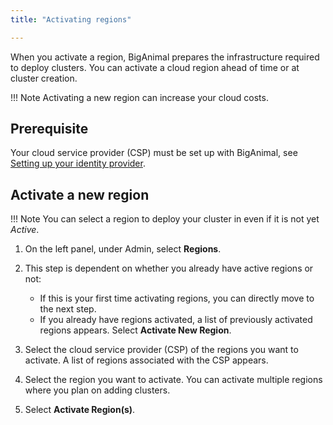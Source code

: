 ```yaml
---
title: "Activating regions"

---
```


When you activate a region, BigAnimal prepares the infrastructure required to deploy clusters. You can activate a cloud region ahead of time or at cluster creation. 

!!! Note
    Activating a new region can increase your cloud costs.

## Prerequisite

Your cloud service provider (CSP) must be set up with BigAnimal, see [Setting up your identity provider](/biganimal/latest/getting_started/identity_provider/).

## Activate a new region

!!! Note
    You can select a region to deploy your cluster in even if it is not yet *Active*. 

1. On the left panel, under Admin, select **Regions**.

1. This step is dependent on whether you already have active regions or not:
   - If this is your first time activating regions, you can directly move to the next step.
   - If you already have regions activated, a list of previously activated regions appears. Select **Activate New Region**.
     
1. Select the cloud service provider (CSP) of the regions you want to activate. A list of regions associated with the CSP appears.

1. Select the region you want to activate. You can activate multiple regions where you plan on adding clusters. 

1. Select **Activate Region(s)**.
